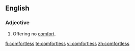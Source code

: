 ==English==
===Adjective===
{{en-adj}}
# Offering no [[comfort]].

[[fi:comfortless]]
[[te:comfortless]]
[[vi:comfortless]]
[[zh:comfortless]]